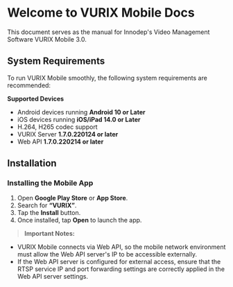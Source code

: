 # Welcome to VURIX Mobile Docs

This document serves as the manual for Innodep's Video Management Software VURIX Mobile 3.0.

## System Requirements

To run VURIX Mobile smoothly, the following system requirements are recommended:

**Supported Devices**
- Android devices running **Android 10 or Later**
- iOS devices running **iOS/iPad 14.0 or Later**
- H.264, H265 codec support
- VURIX Server **1.7.0.220124 or later**
- Web API **1.7.0.220214 or later**

## Installation

### **Installing the Mobile App**

1. Open **Google Play Store** or **App Store**.
2. Search for **“VURIX”**.
3. Tap the **Install** button.
4. Once installed, tap **Open** to launch the app.


>**Important Notes:**
- VURIX Mobile connects via Web API, so the mobile network environment must allow the Web API server's IP to be accessible externally.
- If the Web API server is configured for external access, ensure that the RTSP service IP and port forwarding settings are correctly applied in the Web API server settings.
